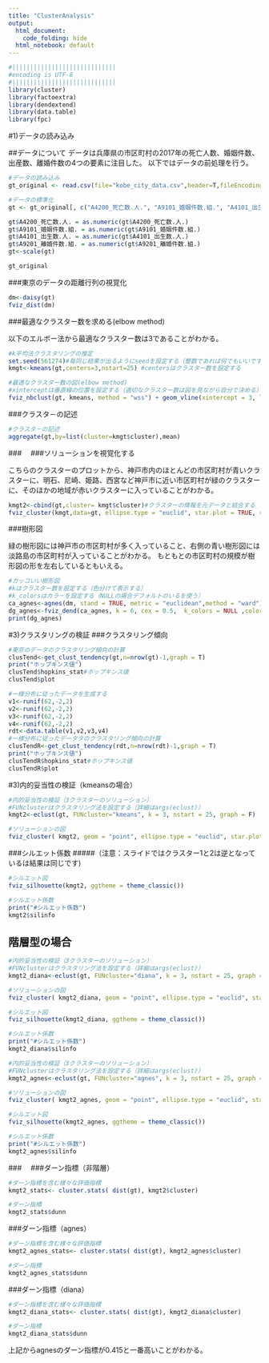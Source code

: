 ```yaml
---
title: "ClusterAnalysis"
output:
  html_document:
    code_folding: hide
  html_notebook: default
---
```



```r
#|||||||||||||||||||||||||||||
#encoding is UTF-8
#|||||||||||||||||||||||||||||
library(cluster)
library(factoextra)
library(dendextend)
library(data.table)
library(fpc)
```


#1)データの読み込み

##データについて
データは兵庫県の市区町村の2017年の死亡人数、婚姻件数、出産数、離婚件数の4つの要素に注目した。
以下ではデータの前処理を行う。
```r
#データの読み込み
gt_original <- read.csv(file="kobe_city_data.csv",header=T,fileEncoding="SJIS",row.names="地域")

#データの標準化
gt <- gt_original[, c("A4200_死亡数.人.", "A9101_婚姻件数.組.", "A4101_出生数.人.", "A9201_離婚件数.組.")]

gt$A4200_死亡数.人. = as.numeric(gt$A4200_死亡数.人.)
gt$A9101_婚姻件数.組. = as.numeric(gt$A9101_婚姻件数.組.)
gt$A4101_出生数.人. = as.numeric(gt$A4101_出生数.人.)
gt$A9201_離婚件数.組. = as.numeric(gt$A9201_離婚件数.組.)
gt<-scale(gt)
```


```r
gt_original
```

###東京のデータの距離行列の視覚化
```r

dm<-daisy(gt)
fviz_dist(dm)
```

###最適なクラスター数を求める(elbow method)

以下のエルボー法から最適なクラスター数は3であることがわかる。
```r
#k平均法クラスタリングの推定
set.seed(561274)#毎同じ結果が出るようにseedを設定する（整数であれば何でもいいです）
kmgt<-kmeans(gt,centers=3,nstart=25) #centersはクラスター数を設定する

#最適なクラスター数の図(elbow method)
#xinterceptは垂直線の位置を設定する（適切なクラスター数は図を見ながら自分で決める）
fviz_nbclust(gt, kmeans, method = "wss") + geom_vline(xintercept = 3, linetype = 2)
```

###クラスタ－の記述
```r
#クラスタ－の記述
aggregate(gt,by=list(cluster=kmgt$cluster),mean)
```
###　
###ソリューションを視覚化する

こちらのクラスターのプロットから、神戸市内のほとんどの市区町村が青いクラスターに、明石、尼崎、姫路、西宮など神戸市に近い市区町村が緑のクラスターに、そのほかの地域が赤いクラスターに入っていることがわかる。

```r
kmgt2<-cbind(gt,cluster= kmgt$cluster)#クラスターの情報を元データと結合する
fviz_cluster(kmgt,data=gt, ellipse.type = "euclid", star.plot = TRUE, repel = T, ggtheme = theme_bw())
```


###樹形図

緑の樹形図には神戸市の市区町村が多く入っていること、右側の青い樹形図には淡路島の市区町村が入っていることがわかる。
もともとの市区町村の規模が樹形図の形を左右しているともいえる。

```r
#カッコいい樹形図
#kはクラスター数を設定する（色分けて表示する）
#k_colorsはカラ－を設定する（NULLの場合デフォルトのいるを使う）
ca_agnes<-agnes(dm, stand = TRUE, metric = "euclidean",method = "ward")
dg_agnes<-fviz_dend(ca_agnes, k = 6, cex = 0.5,  k_colors = NULL ,color_labels_by_k = TRUE, rect = TRUE) 
print(dg_agnes)
```


#3)クラスタリングの検証
###クラスタリング傾向
```r
#東京のデータのクラスタリング傾向の計算
clusTend<-get_clust_tendency(gt,n=nrow(gt)-1,graph = T)
print("ホップキンス値")
clusTend$hopkins_stat#ホップキンス値
clusTend$plot

#一様分布に従ったデータを生成する
v1<-runif(62,-2,2)
v2<-runif(62,-2,2)
v3<-runif(62,-2,2)
v4<-runif(62,-2,2)
rdt<-data.table(v1,v2,v3,v4)
#一様分布に従ったデータタのクラスタリング傾向の計算
clusTendR<-get_clust_tendency(rdt,n=nrow(rdt)-1,graph = T)
print("ホップキンス値")
clusTendR$hopkins_stat#ホップキンス値
clusTendR$plot
```

#3)内的妥当性の検証（kmeansの場合）
```r
#内的妥当性の検証（3クラスターのソリューション）
#FUNclusterはクラスタリング法を設定する（詳細はargs(eclust)）
kmgt2<-eclust(gt, FUNcluster="kmeans", k = 3, nstart = 25, graph = F)

#ソリューションの図
fviz_cluster( kmgt2, geom = "point", ellipse.type = "euclid", star.plot = T,repel = T,ggtheme = theme_bw())
```

###シルエット係数
#####（注意：スライドではクラスター1と2は逆となっているは結果は同じです)
```r
#シルエット図
fviz_silhouette(kmgt2, ggtheme = theme_classic())

#シルエット係数
print("#シルエット係数")
kmgt2$silinfo
```


## 階層型の場合

```r
#内的妥当性の検証（3クラスターのソリューション）
#FUNclusterはクラスタリング法を設定する（詳細はargs(eclust)）
kmgt2_diana<-eclust(gt, FUNcluster="diana", k = 3, nstart = 25, graph = F)

#ソリューションの図
fviz_cluster( kmgt2_diana, geom = "point", ellipse.type = "euclid", star.plot = T,repel = T,ggtheme = theme_bw())

#シルエット図
fviz_silhouette(kmgt2_diana, ggtheme = theme_classic())

#シルエット係数
print("#シルエット係数")
kmgt2_diana$silinfo
```

```r
#内的妥当性の検証（3クラスターのソリューション）
#FUNclusterはクラスタリング法を設定する（詳細はargs(eclust)）
kmgt2_agnes<-eclust(gt, FUNcluster="agnes", k = 3, nstart = 25, graph = F)

#ソリューションの図
fviz_cluster( kmgt2_agnes, geom = "point", ellipse.type = "euclid", star.plot = T,repel = T,ggtheme = theme_bw())

#シルエット図
fviz_silhouette(kmgt2_agnes, ggtheme = theme_classic())

#シルエット係数
print("#シルエット係数")
kmgt2_agnes$silinfo
```


###　
###ダーン指標（非階層）
```r
#ダーン指標を含む様々な評価指標
kmgt2_stats<- cluster.stats( dist(gt), kmgt2$cluster)

#ダーン指標
kmgt2_stats$dunn 

```

###ダーン指標（agnes）
```r
#ダーン指標を含む様々な評価指標
kmgt2_agnes_stats<- cluster.stats( dist(gt), kmgt2_agnes$cluster)

#ダーン指標
kmgt2_agnes_stats$dunn 

```

###ダーン指標（diana）
```r
#ダーン指標を含む様々な評価指標
kmgt2_diana_stats<- cluster.stats( dist(gt), kmgt2_diana$cluster)

#ダーン指標
kmgt2_diana_stats$dunn 

```

上記からagnesのダーン指標が0.415と一番高いことがわかる。
